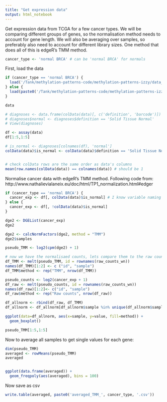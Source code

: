 ```yaml
---
title: "Get expression data"
output: html_notebook
---
```


Get expression data from TCGA for a few cancer types.
We will be comparing different groups of genes, so the normalisation method needs to account for gene length. 
We will also be averaging over samples, so preferably also need to account for different library sizes.
One method that does all of this is edgeR's TMM method.

```r
cancer_type <- 'normal BRCA' # can be 'normal BRCA' for normals
```

First, load the data
```r
if (cancer_type == 'normal BRCA') {
  load('/Tank/methylation-patterns-code/methylation-patterns-izzy/data_preprocessing/BRCAexpression.rda')
} else {
  load(paste0('/Tank/methylation-patterns-code/methylation-patterns-izzy/data_preprocessing/', cancer_type, 'expression.rda'))
}

data

# diagnoses <- data.frame(colData(data)[, c('definition', 'barcode')])
# diagnoses$normal <- diagnoses$definition == 'Solid Tissue Normal'
# View(diagnoses)

df <- assay(data)
df[1:5,1:5]

# is_normal <- diagnoses[colnames(df), 'normal']
colData(data)$is_normal <- colData(data)$definition == 'Solid Tissue Normal' # currently lumping metastatic and primary cancers together - there are only 7 metastatic - is this sensible?


# check colData rows are the same order as data's columns
mean(row.names(colData(data)) == colnames(data)) # should be 1
```

Normalise cancer data with edgeR's TMM method.
Following code from: http://www.nathalievialaneix.eu/doc/html/TP1_normalization.html#edger
```r
if (cancer_type == 'normal BRCA') {
  cancer_exp <- df[, colData(data)$is_normal] # I know variable naming isn't optimal here but I didn't want to go through and change it
} else {
  cancer_exp <- df[, !colData(data)$is_normal]
}

dge2 <- DGEList(cancer_exp)
dge2

dge2 <- calcNormFactors(dge2, method = "TMM")
dge2$samples

pseudo_TMM <- log2(cpm(dge2) + 1)

# now we have the normalisaed counts, lets compare them to the raw counts.
df_TMM <- melt(pseudo_TMM, id = rownames(raw_counts_wn))
names(df_TMM)[1:2] <- c ("id", "sample")
df_TMM$method <- rep("TMM", nrow(df_TMM))

pseudo_counts <- log2(cancer_exp + 1)
df_raw <- melt(pseudo_counts, id = rownames(raw_counts_wn))
names(df_raw)[1:2]<- c("id", "sample")
df_raw$method <- rep("Raw counts", nrow(df_raw))  

df_allnorm <- rbind(df_raw, df_TMM)
df_allnorm <- df_allnorm[df_allnorm$sample %in% unique(df_allnorm$sample)[1:10], ] # make it smaller

ggplot(data=df_allnorm, aes(x=sample, y=value, fill=method)) + 
  geom_boxplot()

pseudo_TMM[1:5,1:5]

```

Now to average all samples to get single values for each gene:
```r
dim(pseudo_TMM)
averaged <- rowMeans(pseudo_TMM)
averaged


ggplot(data.frame(averaged)) + 
  geom_freqpoly(aes(averaged), bins = 100)

```


Now save as csv
```r
write.table(averaged, paste0('averaged_TMM_', cancer_type, '.csv'))
```



